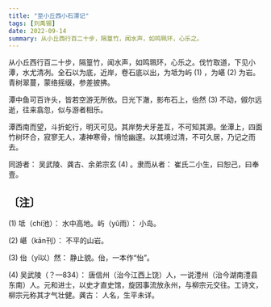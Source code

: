 ```yaml
---
title: "至小丘西小石潭记"
tags: [刘禹锡]
date: 2022-09-14
summary: 从小丘西行百二十步，隔篁竹，闻水声，如鸣珮环，心乐之。
---
```


从小丘西行百二十步，隔篁竹，闻水声，如鸣珮环，心乐之。伐竹取道，下见小潭，水尤清冽。全石以为底，近岸，卷石底以出，为坻为屿 (1) ，为嵁 (2) 为岩。青树翠蔓，蒙络摇缀，参差披拂。

潭中鱼可百许头，皆若空游无所依。日光下澈，影布石上，佁然 (3) 不动，俶尔远逝，往来翕忽，似与游者相乐。

潭西南而望，斗折蛇行，明灭可见。其岸势犬牙差互，不可知其源。坐潭上，四面竹树环合，寂寥无人，凄神寒骨，悄怆幽邃。以其境过清，不可久居，乃记之而去。

同游者： 吴武陵、龚古、余弟宗玄 (4) 。隶而从者： 崔氏二小生，曰恕己，曰奉壹。

## 〔注〕　

(1) 坻（chí池）： 水中高地。屿（yǔ雨）： 小岛。

(2) 嵁（kān刊）： 不平的山岩。

(3) 佁（yǐ以）然： 静止貌。佁，一本作“怡”。

(4) 吴武陵（？—834）： 唐信州（治今江西上饶）人，一说澧州（治今湖南澧县东南）人。元和进士，以史才直史馆，旋因事流放永州，与柳宗元交往。工诗文，柳宗元称其才气壮健。龚古： 人名，生平未详。